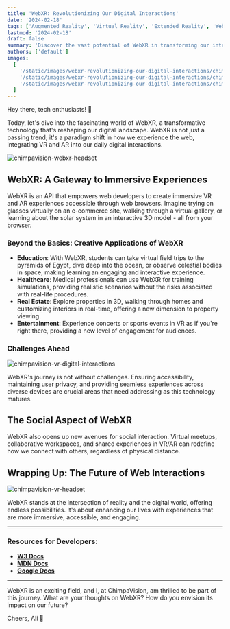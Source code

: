 ```yaml
---
title: 'WebXR: Revolutionizing Our Digital Interactions'
date: '2024-02-18'
tags: ['Augmented Reality', 'Virtual Reality', 'Extended Reality', 'WebXR']
lastmod: '2024-02-18'
draft: false
summary: 'Discover the vast potential of WebXR in transforming our interaction with the digital world through immersive and interactive VR and AR experiences, directly in our web browsers.'
authors: ['default']
images:
  [
    '/static/images/webxr-revolutionizing-our-digital-interactions/chimp-with-headset-webxr.webp',
    '/static/images/webxr-revolutionizing-our-digital-interactions/chimp-with-challenges.webp',
    '/static/images/webxr-revolutionizing-our-digital-interactions/chimp-with-headset.webp',
  ]
---
```


Hey there, tech enthusiasts! 🚀

Today, let's dive into the fascinating world of WebXR, a transformative technology that's reshaping our digital landscape. WebXR is not just a passing trend; it's a paradigm shift in how we experience the web, integrating VR and AR into our daily digital interactions.

<Image
  alt="chimpavision-webxr-headset"
  src="/static/images/webxr-revolutionizing-our-digital-interactions/chimp-with-headset-webxr.webp"
  className="h-full w-full rounded-md"
  width={500}
  height={500}
/>

## WebXR: A Gateway to Immersive Experiences

WebXR is an API that empowers web developers to create immersive VR and AR experiences accessible through web browsers. Imagine trying on glasses virtually on an e-commerce site, walking through a virtual gallery, or learning about the solar system in an interactive 3D model - all from your browser.

### Beyond the Basics: Creative Applications of WebXR

- **Education**: With WebXR, students can take virtual field trips to the pyramids of Egypt, dive deep into the ocean, or observe celestial bodies in space, making learning an engaging and interactive experience.
- **Healthcare**: Medical professionals can use WebXR for training simulations, providing realistic scenarios without the risks associated with real-life procedures.
- **Real Estate**: Explore properties in 3D, walking through homes and customizing interiors in real-time, offering a new dimension to property viewing.
- **Entertainment**: Experience concerts or sports events in VR as if you're right there, providing a new level of engagement for audiences.

### Challenges Ahead

<Image
  alt="chimpavision-vr-digital-interactions"
  src="/static/images/webxr-revolutionizing-our-digital-interactions/chimp-with-challenges.webp"
  className="h-full w-full rounded-md"
  width={500}
  height={500}
/>

WebXR's journey is not without challenges. Ensuring accessibility, maintaining user privacy, and providing seamless experiences across diverse devices are crucial areas that need addressing as this technology matures.

## The Social Aspect of WebXR

WebXR also opens up new avenues for social interaction. Virtual meetups, collaborative workspaces, and shared experiences in VR/AR can redefine how we connect with others, regardless of physical distance.

## Wrapping Up: The Future of Web Interactions

<Image
  alt="chimpavision-vr-headset"
  src="/static/images/webxr-revolutionizing-our-digital-interactions/chimp-with-headset.webp"
  className="h-full w-full rounded-md"
  width={500}
  height={500}
/>

WebXR stands at the intersection of reality and the digital world, offering endless possibilities. It's about enhancing our lives with experiences that are more immersive, accessible, and engaging.

---

### Resources for Developers:

- **[W3 Docs](https://www.w3.org/TR/webxr/)**
- **[MDN Docs](https://developer.mozilla.org/en-US/docs/Web/API/WebXR_Device_API/)**
- **[Google Docs](https://developers.google.com/ar/develop/webxr)**

---

WebXR is an exciting field, and I, at ChimpaVision, am thrilled to be part of this journey. What are your thoughts on WebXR? How do you envision its impact on our future?

Cheers,
Ali 🌌
